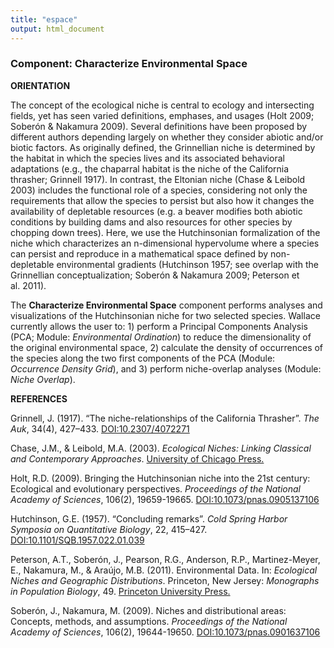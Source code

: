 ```yaml
---
title: "espace"
output: html_document
---
```


### **Component: Characterize Environmental Space**

**ORIENTATION**

The concept of the ecological niche is central to ecology and intersecting fields, yet has seen varied definitions, emphases, and usages (Holt 2009; Soberón & Nakamura 2009). Several definitions have been proposed by different authors depending largely on whether they consider abiotic and/or biotic factors. As originally defined, the Grinnellian niche is determined by the habitat in which the species lives and its associated behavioral adaptations (e.g., the chaparral habitat is the niche of the California thrasher; Grinnell 1917). In contrast, the Eltonian niche (Chase & Leibold 2003) includes the functional role of a species, considering not only the requirements that allow the species to persist but also how it changes the availability of depletable resources (e.g. a beaver modifies both abiotic conditions by building dams and also resources for other species by chopping down trees). Here, we use the Hutchinsonian formalization of the niche which characterizes an n-dimensional hypervolume where a species can persist and reproduce in a mathematical space defined by non-depletable environmental gradients (Hutchinson 1957; see overlap with the Grinnellian conceptualization; Soberón & Nakamura 2009; Peterson et al. 2011).

The **Characterize Environmental Space** component performs analyses and visualizations of the Hutchinsonian niche for two selected species. Wallace currently allows the user to: 1) perform a Principal Components Analysis (PCA; Module: *Environmental Ordination*) to reduce the dimensionality of the original environmental space, 2) calculate the density of occurrences of the species along the two first components of the PCA (Module: *Occurrence Density Grid*), and 3) perform niche-overlap analyses (Module: *Niche Overlap*).


**REFERENCES**

Grinnell, J. (1917). "The niche-relationships of the California Thrasher". *The Auk*, 34(4), 427–433. <a href="https://www.jstor.org/stable/4072262" target="_blank">DOI:10.2307/4072271</a> 

Chase, J.M., & Leibold, M.A. (2003). *Ecological Niches: Linking Classical and Contemporary Approaches*. <a href="https://press.uchicago.edu/ucp/books/book/chicago/E/bo3638660.html" target="_blank">University of Chicago Press.</a>

Holt, R.D. (2009). Bringing the Hutchinsonian niche into the 21st century: Ecological and evolutionary perspectives. *Proceedings of the National Academy of Sciences*, 106(2), 19659-19665. <a href="https://doi.org/10.1073/pnas.0905137106" target="_blank">DOI:10.1073/pnas.0905137106</a>  

Hutchinson, G.E. (1957). "Concluding remarks". *Cold Spring Harbor Symposia on Quantitative Biology*, 22, 415–427. <a href="http://dx.doi.org/10.1101/SQB.1957.022.01.039" target="_blank">DOI:10.1101/SQB.1957.022.01.039</a>  

Peterson, A.T., Soberón, J., Pearson, R.G., Anderson, R.P., Martinez-Meyer, E., Nakamura, M., & Araújo, M.B. (2011). Environmental Data. In: *Ecological Niches and Geographic Distributions*. Princeton, New Jersey: *Monographs in Population Biology*, 49. <a href="https://doi.org/10.23943/princeton/9780691136868.003.0005" target="_blank">Princeton University Press.</a>   

Soberón, J., Nakamura, M. (2009). Niches and distributional areas: Concepts, methods, and assumptions. *Proceedings of the National Academy of Sciences*, 106(2), 19644-19650. <a href="https://doi.org/10.1073/pnas.0901637106" target="_blank">DOI:10.1073/pnas.0901637106</a>  
